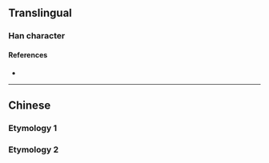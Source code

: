 {{character info/new}}
{{also|濘}}
==Translingual==

===Han character===
{{Han char|rn=85|rad=水|as=05|sn=8|four=33121|canj=EJMN|ids=⿰氵宁}}

====References====
* {{Han ref|kx=0617.030|dkj=17303|hdz=31594.010|uh=6CDE|ud=27870|bh=CD46|bd=52550}}

----

==Chinese==
===Etymology 1===
{{zh-see|濘}}
===Etymology 2===
{{zh-see|凝|ss}}